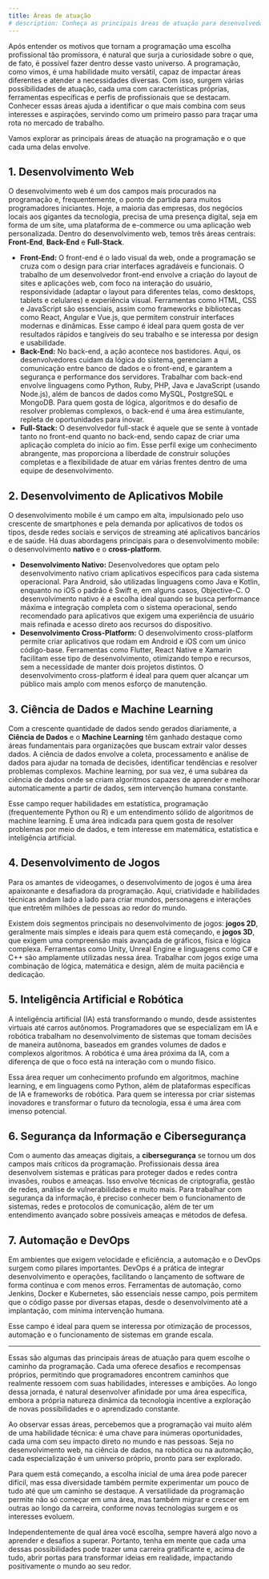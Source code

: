 ```yaml
---
title: Áreas de atuação
# description: Conheça as principais áreas de atuação para desenvolvedores e descubra qual delas combina mais com você.
---
```


Após entender os motivos que tornam a programação uma escolha profissional tão promissora, é natural que surja a curiosidade sobre o que, de fato, é possível fazer dentro desse vasto universo. A programação, como vimos, é uma habilidade muito versátil, capaz de impactar áreas diferentes e atender a necessidades diversas. Com isso, surgem várias possibilidades de atuação, cada uma com características próprias, ferramentas específicas e perfis de profissionais que se destacam. Conhecer essas áreas ajuda a identificar o que mais combina com seus interesses e aspirações, servindo como um primeiro passo para traçar uma rota no mercado de trabalho.

Vamos explorar as principais áreas de atuação na programação e o que cada uma delas envolve.

## 1. Desenvolvimento Web

O desenvolvimento web é um dos campos mais procurados na programação e, frequentemente, o ponto de partida para muitos programadores iniciantes. Hoje, a maioria das empresas, dos negócios locais aos gigantes da tecnologia, precisa de uma presença digital, seja em forma de um site, uma plataforma de e-commerce ou uma aplicação web personalizada. Dentro do desenvolvimento web, temos três áreas centrais: **Front-End**, **Back-End** e **Full-Stack**.

- **Front-End:** O front-end é o lado visual da web, onde a programação se cruza com o design para criar interfaces agradáveis e funcionais. O trabalho de um desenvolvedor front-end envolve a criação do layout de sites e aplicações web, com foco na interação do usuário, responsividade (adaptar o layout para diferentes telas, como desktops, tablets e celulares) e experiência visual. Ferramentas como HTML, CSS e JavaScript são essenciais, assim como frameworks e bibliotecas como React, Angular e Vue.js, que permitem construir interfaces modernas e dinâmicas. Esse campo é ideal para quem gosta de ver resultados rápidos e tangíveis do seu trabalho e se interessa por design e usabilidade.
- **Back-End:** No back-end, a ação acontece nos bastidores. Aqui, os desenvolvedores cuidam da lógica do sistema, gerenciam a comunicação entre banco de dados e o front-end, e garantem a segurança e performance dos servidores. Trabalhar com back-end envolve linguagens como Python, Ruby, PHP, Java e JavaScript (usando Node.js), além de bancos de dados como MySQL, PostgreSQL e MongoDB. Para quem gosta de lógica, algoritmos e do desafio de resolver problemas complexos, o back-end é uma área estimulante, repleta de oportunidades para inovar.
- **Full-Stack:** O desenvolvedor full-stack é aquele que se sente à vontade tanto no front-end quanto no back-end, sendo capaz de criar uma aplicação completa do início ao fim. Esse perfil exige um conhecimento abrangente, mas proporciona a liberdade de construir soluções completas e a flexibilidade de atuar em várias frentes dentro de uma equipe de desenvolvimento.

## 2. Desenvolvimento de Aplicativos Mobile

O desenvolvimento mobile é um campo em alta, impulsionado pelo uso crescente de smartphones e pela demanda por aplicativos de todos os tipos, desde redes sociais e serviços de streaming até aplicativos bancários e de saúde. Há duas abordagens principais para o desenvolvimento mobile: o desenvolvimento **nativo** e o **cross-platform**.

- **Desenvolvimento Nativo:** Desenvolvedores que optam pelo desenvolvimento nativo criam aplicativos específicos para cada sistema operacional. Para Android, são utilizadas linguagens como Java e Kotlin, enquanto no iOS o padrão é Swift e, em alguns casos, Objective-C. O desenvolvimento nativo é a escolha ideal quando se busca performance máxima e integração completa com o sistema operacional, sendo recomendado para aplicativos que exigem uma experiência de usuário mais refinada e acesso direto aos recursos do dispositivo.
- **Desenvolvimento Cross-Platform:** O desenvolvimento cross-platform permite criar aplicativos que rodam em Android e iOS com um único código-base. Ferramentas como Flutter, React Native e Xamarin facilitam esse tipo de desenvolvimento, otimizando tempo e recursos, sem a necessidade de manter dois projetos distintos. O desenvolvimento cross-platform é ideal para quem quer alcançar um público mais amplo com menos esforço de manutenção.

## 3. Ciência de Dados e Machine Learning

Com a crescente quantidade de dados sendo gerados diariamente, a **Ciência de Dados** e o **Machine Learning** têm ganhado destaque como áreas fundamentais para organizações que buscam extrair valor desses dados. A ciência de dados envolve a coleta, processamento e análise de dados para ajudar na tomada de decisões, identificar tendências e resolver problemas complexos. Machine learning, por sua vez, é uma subárea da ciência de dados onde se criam algoritmos capazes de aprender e melhorar automaticamente a partir de dados, sem intervenção humana constante.

Esse campo requer habilidades em estatística, programação (frequentemente Python ou R) e um entendimento sólido de algoritmos de machine learning. É uma área indicada para quem gosta de resolver problemas por meio de dados, e tem interesse em matemática, estatística e inteligência artificial.

## 4. Desenvolvimento de Jogos

Para os amantes de videogames, o desenvolvimento de jogos é uma área apaixonante e desafiadora da programação. Aqui, criatividade e habilidades técnicas andam lado a lado para criar mundos, personagens e interações que entretêm milhões de pessoas ao redor do mundo.

Existem dois segmentos principais no desenvolvimento de jogos: **jogos 2D**, geralmente mais simples e ideais para quem está começando, e **jogos 3D**, que exigem uma compreensão mais avançada de gráficos, física e lógica complexa. Ferramentas como Unity, Unreal Engine e linguagens como C# e C++ são amplamente utilizadas nessa área. Trabalhar com jogos exige uma combinação de lógica, matemática e design, além de muita paciência e dedicação.

## 5. Inteligência Artificial e Robótica

A inteligência artificial (IA) está transformando o mundo, desde assistentes virtuais até carros autônomos. Programadores que se especializam em IA e robótica trabalham no desenvolvimento de sistemas que tomam decisões de maneira autônoma, baseados em grandes volumes de dados e complexos algoritmos. A robótica é uma área próxima da IA, com a diferença de que o foco está na interação com o mundo físico.

Essa área requer um conhecimento profundo em algoritmos, machine learning, e em linguagens como Python, além de plataformas específicas de IA e frameworks de robótica. Para quem se interessa por criar sistemas inovadores e transformar o futuro da tecnologia, essa é uma área com imenso potencial.

## 6. Segurança da Informação e Cibersegurança

Com o aumento das ameaças digitais, a **cibersegurança** se tornou um dos campos mais críticos da programação. Profissionais dessa área desenvolvem sistemas e práticas para proteger dados e redes contra invasões, roubos e ameaças. Isso envolve técnicas de criptografia, gestão de redes, análise de vulnerabilidades e muito mais. Para trabalhar com segurança da informação, é preciso conhecer bem o funcionamento de sistemas, redes e protocolos de comunicação, além de ter um entendimento avançado sobre possíveis ameaças e métodos de defesa.

## 7. Automação e DevOps

Em ambientes que exigem velocidade e eficiência, a automação e o DevOps surgem como pilares importantes. DevOps é a prática de integrar desenvolvimento e operações, facilitando o lançamento de software de forma contínua e com menos erros. Ferramentas de automação, como Jenkins, Docker e Kubernetes, são essenciais nesse campo, pois permitem que o código passe por diversas etapas, desde o desenvolvimento até a implantação, com mínima intervenção humana.

Esse campo é ideal para quem se interessa por otimização de processos, automação e o funcionamento de sistemas em grande escala.

---

Essas são algumas das principais áreas de atuação para quem escolhe o caminho da programação. Cada uma oferece desafios e recompensas próprios, permitindo que programadores encontrem caminhos que realmente ressoem com suas habilidades, interesses e ambições. Ao longo dessa jornada, é natural desenvolver afinidade por uma área específica, embora a própria natureza dinâmica da tecnologia incentive a exploração de novas possibilidades e o aprendizado constante.

Ao observar essas áreas, percebemos que a programação vai muito além de uma habilidade técnica: é uma chave para inúmeras oportunidades, cada uma com seu impacto direto no mundo e nas pessoas. Seja no desenvolvimento web, na ciência de dados, na robótica ou na automação, cada especialização é um universo próprio, pronto para ser explorado.

Para quem está começando, a escolha inicial de uma área pode parecer difícil, mas essa diversidade também permite experimentar um pouco de tudo até que um caminho se destaque. A versatilidade da programação permite não só começar em uma área, mas também migrar e crescer em outras ao longo da carreira, conforme novas tecnologias surgem e os interesses evoluem.

Independentemente de qual área você escolha, sempre haverá algo novo a aprender e desafios a superar. Portanto, tenha em mente que cada uma dessas possibilidades pode trazer uma carreira gratificante e, acima de tudo, abrir portas para transformar ideias em realidade, impactando positivamente o mundo ao seu redor.
